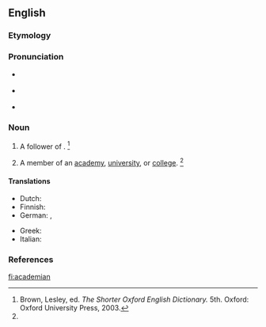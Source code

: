 ==English==

===Etymology===
{{suffix|academia|an|t2=belonging to|lang=en}}

===Pronunciation===
* {{a|RP}} {{IPA|/ˌæk.əˈdiː.mi.n̩/|lang=en}}
* {{a|US}} {{IPA|/ˌæk.əˈdi.mi.n̩/|lang=en}}
* {{rhymes|iːmiən|lang=en}}

===Noun===
{{en-noun}}

# {{label|en|historical|obsolete}} A follower of {{w|Plato}}. {{defdate|Attested from the mid 16th century until the late 17th century.}}<ref name=SOED>Brown, Lesley, ed. ''The Shorter Oxford English Dictionary.'' 5th. Oxford: Oxford University Press, 2003.</ref>
# {{label|en|obsolete}} A member of an [[academy]], [[university]], or [[college]]. {{defdate|Attested from the mid 16th century until the late 17th century.}}<ref name=SOED/>

====Translations====
{{trans-top|member of an academy}}
* Dutch: {{t+|nl|academicus|m}}
* Finnish: {{t+|fi|akateemikko}}
* German: {{t+|de|Akademiker|m}}, {{t+|de|Akademikerin|f}}
{{trans-mid}}
* Greek: {{t+|el|ακαδημαϊκός|m}}
* Italian: {{t+|it|accademico|m}}
{{trans-bottom}}

===References===
<references/>

[[fi:academian]]